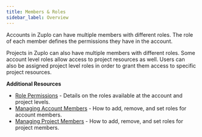 ```yaml
---
title: Members & Roles
sidebar_label: Overview
---
```


Accounts in Zuplo can have multiple members with different roles. The role of
each member defines the permissions they have in the account.

Projects in Zuplo can also have multiple members with different roles. Some
account level roles allow access to project resources as well. Users can also be
assigned project level roles in order to grant them access to specific project
resources.

**Additional Resources**

- [Role Permissions](./roles-and-permissions.mdx) - Details on the roles
  available at the account and project levels.
- [Managing Account Members](./managing-account-members.mdx) - How to add,
  remove, and set roles for account members.
- [Managing Project Members](./managing-project-members.mdx) - How to add,
  remove, and set roles for project members.
